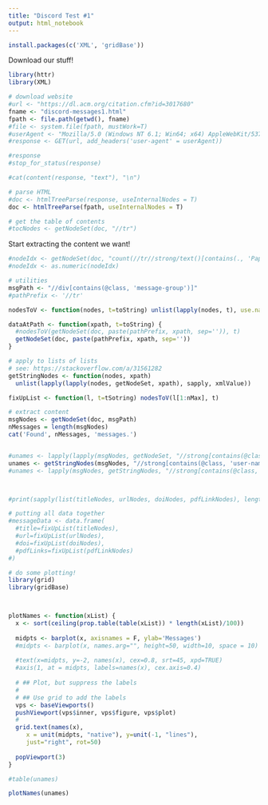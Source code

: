 ```yaml
---
title: "Discord Test #1"
output: html_notebook
---
```




```r
install.packages(c('XML', 'gridBase'))
```

Download our stuff!

```r
library(httr)
library(XML)

# download website
#url <- "https://dl.acm.org/citation.cfm?id=3017680"
fname <- "discord-messages1.html"
fpath <- file.path(getwd(), fname)
#file <- system.file(fpath, mustWork=T)
#userAgent <- "Mozilla/5.0 (Windows NT 6.1; Win64; x64) AppleWebKit/537.36 (KHTML, like Gecko) Chrome/64.0.3282.186 Safari/537.36"
#response <- GET(url, add_headers('user-agent' = userAgent))

#response
#stop_for_status(response)

#cat(content(response, "text"), "\n")

# parse HTML
#doc <- htmlTreeParse(response, useInternalNodes = T)
doc <- htmlTreeParse(fpath, useInternalNodes = T)

# get the table of contents
#tocNodes <- getNodeSet(doc, "//tr")
```



Start extracting the content we want!

```r

#nodeIdx <- getNodeSet(doc, "count(//tr//strong/text()[contains(., 'Papers:')])")
#nodeIdx <- as.numeric(nodeIdx)

# utilities
msgPath <- "//div[contains(@class, 'message-group')]"
#pathPrefix <- '//tr'

nodesToV <- function(nodes, t=toString) unlist(lapply(nodes, t), use.names=F)

dataAtPath <- function(xpath, t=toString) {
  #nodesToV(getNodeSet(doc, paste(pathPrefix, xpath, sep='')), t)
  getNodeSet(doc, paste(pathPrefix, xpath, sep=''))
}

# apply to lists of lists
# see: https://stackoverflow.com/a/31561282
getStringNodes <- function(nodes, xpath)
  unlist(lapply(lapply(nodes, getNodeSet, xpath), sapply, xmlValue))

fixUpList <- function(l, t=tSotring) nodesToV(l[1:nMax], t)

# extract content
msgNodes <- getNodeSet(doc, msgPath)
nMessages = length(msgNodes)
cat('Found', nMessages, 'messages.')


#unames <- lapply(lapply(msgNodes, getNodeSet, "//strong[contains(@class, 'user-name')]/text()"), head, 1)
unames <- getStringNodes(msgNodes, "//strong[contains(@class, 'user-name')]/text()")
#unames <- lapply(msgNodes, getStringNodes, "//strong[contains(@class, 'user-name')]/text()")



#print(sapply(list(titleNodes, urlNodes, doiNodes, pdfLinkNodes), length))

# putting all data together
#messageData <- data.frame(
  #title=fixUpList(titleNodes),
  #url=fixUpList(urlNodes),
  #doi=fixUpList(doiNodes),
  #pdfLinks=fixUpList(pdfLinkNodes)
#)
```

```r
# do some plotting!
library(grid)
library(gridBase)



plotNames <- function(xList) {
  x <- sort(ceiling(prop.table(table(xList)) * length(xList)/100))
  
  midpts <- barplot(x, axisnames = F, ylab='Messages')
  #midpts <- barplot(x, names.arg="", height=50, width=10, space = 10)
  
  #text(x=midpts, y=-2, names(x), cex=0.8, srt=45, xpd=TRUE)
  #axis(1, at = midpts, labels=names(x), cex.axis=0.4)
  
  # ## Plot, but suppress the labels
  # 
  # ## Use grid to add the labels    
  vps <- baseViewports()
  pushViewport(vps$inner, vps$figure, vps$plot)
  # 
  grid.text(names(x),
     x = unit(midpts, "native"), y=unit(-1, "lines"),
     just="right", rot=50)
   
  popViewport(3)
}

#table(unames)

plotNames(unames)
```

